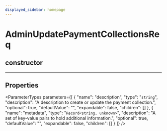 ```yaml
---
displayed_sidebar: homepage
---
```



# AdminUpdatePaymentCollectionsReq

## constructor

___

## Properties

<ParameterTypes parameters={[
  {
    "name": "description",
    "type": "`string`",
    "description": "A description to create or update the payment collection.",
    "optional": true,
    "defaultValue": "",
    "expandable": false,
    "children": []
  },
  {
    "name": "metadata",
    "type": "`Record<string, unknown>`",
    "description": "A set of key-value pairs to hold additional information.",
    "optional": true,
    "defaultValue": "",
    "expandable": false,
    "children": []
  }
]} />
